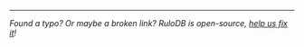 ---

_Found a typo? Or maybe a broken link? RuloDB is open-source, [help us fix it](https://github.com/rulodb/rulodb/tree/main/docs)!_
